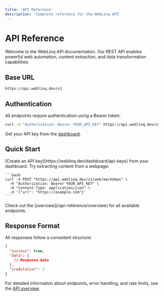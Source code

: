 ```yaml
---
title: 'API Reference'
description: 'Complete reference for the WebLinq API'
---
```


# API Reference

Welcome to the WebLinq API documentation. Our REST API enables powerful web automation, content extraction, and data transformation capabilities.

## Base URL

```bash
https://api.weblinq.dev/v1
```

## Authentication

All endpoints require authentication using a Bearer token:

```bash
curl -H "Authorization: Bearer YOUR_API_KEY" https://api.weblinq.dev/v1/...
```

<Note>Get your API key from the [dashboard](https://weblinq.dev/dashboard/api-keys).</Note>

## Quick Start

<Steps>
  <Step title="Get your API key">
    [Create an API key](https://weblinq.dev/dashboard/api-keys) from your dashboard.
  </Step>
  <Step title="Make your first request">
    Try extracting content from a webpage:
    
    ```bash
    curl -X POST "https://api.weblinq.dev/v1/web/markdown" \
      -H "Authorization: Bearer YOUR_API_KEY" \
      -H "Content-Type: application/json" \
      -d '{"url": "https://example.com"}'
    ```
  </Step>
  <Step title="Explore endpoints">
    Check out the [overview](/api-reference/overview) for all available endpoints.
  </Step>
</Steps>

## Response Format

All responses follow a consistent structure:

```json
{
  "success": true,
  "data": {
    // Response data
  },
  "creditsCost": 1
}
```

For detailed information about endpoints, error handling, and rate limits, see the [API overview](/api-reference/overview).
